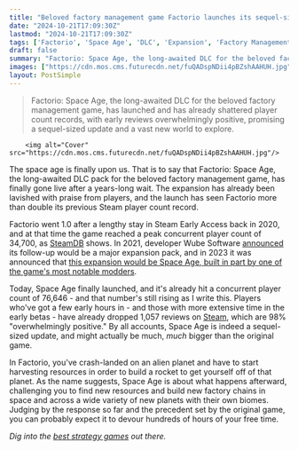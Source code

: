 ```yaml
---
title: "Beloved factory management game Factorio launches its sequel-sized DLC to 98% overwhelmingly positive reviews and an all-time player count record"
date: "2024-10-21T17:09:30Z"
lastmod: "2024-10-21T17:09:30Z"
tags: ['Factorio', 'Space Age', 'DLC', 'Expansion', 'Factory Management', 'Strategy', 'PC', 'Steam']
draft: false
summary: "Factorio: Space Age, the long-awaited DLC for the beloved factory management game, has launched and has already shattered player count records, with early reviews overwhelmingly positive, promising a sequel-sized update and a vast new world to explore."
images: ["https://cdn.mos.cms.futurecdn.net/fuQADspNDii4pBZshAAHUH.jpg"]
layout: PostSimple
---
```

> Factorio: Space Age, the long-awaited DLC for the beloved factory management game, has launched and has already shattered player count records, with early reviews overwhelmingly positive, promising a sequel-sized update and a vast new world to explore.


        <img alt="Cover" src="https://cdn.mos.cms.futurecdn.net/fuQADspNDii4pBZshAAHUH.jpg"/>
        
The space age is finally upon us. That is to say that Factorio: Space Age, the long-awaited DLC pack for the beloved factory management game, has finally gone live after a years-long wait. The expansion has already been lavished with praise from players, and the launch has seen Factorio more than double its previous Steam player count record.

Factorio went 1.0 after a lengthy stay in Steam Early Access back in 2020, and at that time the game reached a peak concurrent player count of 34,700, as [SteamDB](https://steamdb.info/app/427520/charts/) shows. In 2021, developer Wube Software [announced](https://factorio.com/blog/post/fff-365) its follow-up would be a major expansion pack, and in 2023 it was announced that [this expansion would be Space Age, built in part by one of the game's most notable modders](https://www.gamesradar.com/top-rated-steam-strategy-game-factorio-is-getting-its-first-expansion-and-one-of-the-games-most-notable-modders-is-working-on-it/).

Today, Space Age finally launched, and it's already hit a concurrent player count of 76,646 - and that number's still rising as I write this. Players who've got a few early hours in - and those with more extensive time in the early betas - have already dropped 1,057 reviews on [Steam](https://store.steampowered.com/app/645390/Factorio_Space_Age/), which are 98% "overwhelmingly positive." By all accounts, Space Age is indeed a sequel-sized update, and might actually be much, *much* bigger than the original game.

In Factorio, you've crash-landed on an alien planet and have to start harvesting resources in order to build a rocket to get yourself off of that planet. As the name suggests, Space Age is about what happens afterward, challenging you to find new resources and build new factory chains in space and across a wide variety of new planets with their own biomes. Judging by the response so far and the precedent set by the original game, you can probably expect it to devour hundreds of hours of your free time.

*Dig into the *[<em>best strategy games</em>](https://www.gamesradar.com/best-strategy-games/)* out there.* 
        